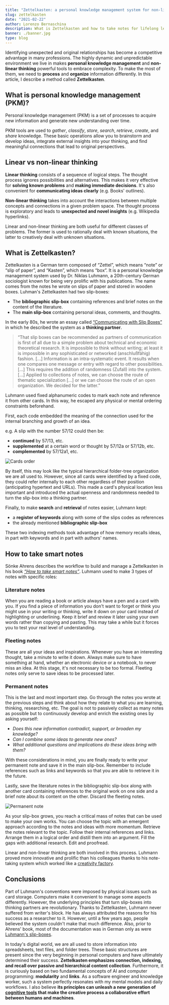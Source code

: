 ```yaml
---
title: "Zettelkasten: a personal knowledge management system for non-linear thinking"
slug: zettelkasten
date: "2021-02-22"
author: Lorenzo Bernaschina
description: What is Zettelkasten and how to take notes for lifelong learning.
banner: ./banner.jpg
type: blog
---
```

Identifying unexpected and original relationships has become a competitive advantage in many professions. The highly dynamic and unpredictable environment we live in makes **personal knowledge management** and **non-linear thinking** powerful tools to embrace complexity. To make the most of them, we need to **process** and **organize** information differently. In this article, I describe a method called **Zettelkasten**.

## What is personal knowledge management (PKM)?
Personal knowledge management (PKM) is a set of processes to acquire new information and generate new understanding over time. 

PKM tools are used to *gather*, *classify*, *store*, *search*, *retrieve*, *create*, and *share* knowledge. These basic operations allow you to brainstorm and develop ideas, integrate external insights into your thinking, and find meaningful connections that lead to original perspectives.

## Linear vs non-linear thinking
**Linear thinking** consists of a sequence of logical steps. The thought process ignores possibilities and alternatives. This makes it very effective for **solving known problems** and **making immediate decisions**. It's also convenient for **communicating ideas clearly** (e.g. Books' outlines).

**Non-linear thinking** takes into account the interactions between multiple concepts and connections in a given problem space. The thought process is exploratory and leads to **unexpected and novel insights** (e.g. Wikipedia hyperlinks).

Linear and non-linear thinking are both useful for different classes of problems. The former is used to rationally deal with known situations, the latter to creatively deal with unknown situations.

## What is Zettelkasten?
Zettelkasten is a German term composed of “Zettel”, which means “note” or “slip of paper”, and “Kasten”, which means “box”. It is a personal knowledge management system used by Dr. Niklas Luhmann, a 20th-century German sociologist known for being very prolific with his publications. The name comes from the notes he wrote on slips of paper and stored in wooden boxes. Luhman's Zettelkasten had two slip-boxes: 

- The **bibliographic slip-box** containing references and brief notes on the content of the literature.
- The **main slip-box** containing personal ideas, comments, and thoughts.

In the early 80s, he wrote an essay called [“Communicating with Slip Boxes”](https://luhmann.surge.sh/communicating-with-slip-boxes) in which he described the system as a **thinking partner**.

> “That slip boxes can be recommended as partners of communication is first of all due to a simple problem about technical and economic theoretical research. It is impossible to think without writing; at least it is impossible in any sophisticated or networked (anschlußfähig) fashion. \[...\] Information is an intra-systematic event. It results when one compares one message or entry with regard to other possibilities. \[...\] This requires the addition of randomness (Zufall) into the system. \[...\] Applied to collections of notes, we can choose the route of thematic specialization \[...\] or we can choose the route of an open organization. We decided for the latter.”

Luhmann used fixed alphanumeric codes to mark each note and reference it from other cards. In this way, he escaped any physical or mental ordering constraints beforehand. 

First, each code embedded the meaning of the connection used for the internal branching and growth of an idea. 

e.g. A slip with the number 57/12 could then be:
- **continued** by 57/13, etc.
- **supplemented** at a certain word or thought by 57/12a or 57/12b, etc.
- **complemented** by 57/12a1, etc. 

![Cards order](cards_order.jpg "Image from abramdemski via lesswrong.com")

By itself, this may look like the typical hierarchical folder-tree organization we are all used to. However, since all cards were identified by a fixed code, they could refer internally to each other regardless of their position (anticipating hypertext and URLs). This made a card's physical location less important and introduced the actual openness and randomness needed to turn the slip-box into a thinking partner.

Finally, to make **search** and **retrieval** of notes easier, Luhmann kept:
- a **register of keywords** along with some of the slips codes as references
- the already mentioned **bibliographic slip-box**

These two indexing methods took advantage of how memory recalls ideas, in part with keywords and in part with authors' names.

## How to take smart notes
Sönke Ahrens describes the workflow to build and manage a Zettelkasten in his book *[“How to take smart notes”](https://www.amazon.com/How-Take-Smart-Notes-Nonfiction-ebook/dp/B06WVYW33Y)*. Luhmann used to make 3 types of notes with specific roles:

### Literature notes
When you are reading a book or article always have a pen and a card with you. If you find a piece of information you don't want to forget or think you might use in your writing or thinking, write it down on your card instead of highlighting or underlining. Keep it brief and review it later using your own words rather than copying and pasting. This may take a while but it forces you to test your real level of understanding.

### Fleeting notes
These are all your ideas and inspirations. Whenever you have an interesting thought, take a minute to write it down. Always make sure to have something at hand, whether an electronic device or a notebook, to never miss an idea. At this stage, it's not necessary to be too formal. Fleeting notes only serve to save ideas to be processed later.

### Permanent notes
This is the last and most important step. Go through the notes you wrote at the previous steps and think about how they relate to what you are learning, thinking, researching, etc. The goal is not to passively collect as many notes as possible but to continuously develop and enrich the existing ones by asking yourself:

- *Does this new information contradict, support, or broaden my knowledge?*
- *Can I combine some ideas to generate new ones?*
- *What additional questions and implications do these ideas bring with them?*

With these considerations in mind, you are finally ready to write your permanent note and save it in the main slip-box. Remember to include references such as links and keywords so that you are able to retrieve it in the future. 

Lastly, save the literature notes in the bibliographic slip-box along with another card containing references to the original work on one side and a brief note about its content on the other. Discard the fleeting notes.

![Permanent note](permanent_note.jpg "Permanent note — ZK I: Zettel 6,3 (image from Niklas Luhmann-Archiv via niklas-luhmann-archiv.de)")

As your slip-box grows, you reach a critical mass of notes that can be used to make your own works. You can choose the topic with an emergent approach according to the notes and ideas with more momentum. Retrieve the notes relevant to the topic. Follow their internal references and links. Arrange them in a logical order and distill them into an argument. Fill the gaps with additional research. Edit and proofread. 

Linear and non-linear thinking are both involved in this process. Luhmann proved more innovative and prolific than his colleagues thanks to his note-taking system which worked like a [creativity factory](/article/creativity-factory).

## Conclusions
Part of Luhmann's conventions were imposed by physical issues such as card storage. Computers make it convenient to manage some aspects differently. However, the underlying principles that turn slip-boxes into thinking partners are revolutionary. Thanks to Zettelkasten, Luhmann never suffered from writer's block. He has always attributed the reasons for his success as a researcher to it. However, until a few years ago, people believed the system couldn't make that much difference. Also, prior to Ahrens' book, most of the documentation was in German only as were [Luhmann's slip-boxes](https://niklas-luhmann-archiv.de/bestand/zettelkasten/zettel/ZK_1_NB_1_1_V). 

In today's digital world, we are all used to store information into spreadsheets, text files, and folder trees. These basic structures are present since the very beginning in personal computers and have ultimately determined their success. **Zettelkasten emphasizes connection, indexing, and recall over passive and hierarchical content collection**. Furthermore, it is curiously based on two fundamental concepts of AI and computer programming: **modularity** and **links**. As a software engineer and knowledge worker, such a system perfectly resonates with my mental models and daily workflows. I also believe **its principles can unleash a new generation of [cognitive tools](/article/augmented-cognition) that make the creative process a collaborative effort between humans and machines**.